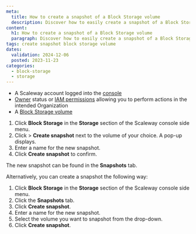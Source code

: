 ```yaml
---
meta:
  title: How to create a snapshot of a Block Storage volume
  description: Discover how to easily create a snapshot of a Block Storage volume. Follow our step-by-step guide to efficiently manage your storage resources.
content:
  h1: How to create a snapshot of a Block Storage volume
  paragraph: Discover how to easily create a snapshot of a Block Storage volume. Follow our step-by-step guide to efficiently manage your storage resources.
tags: create snapshot block storage volume
dates:
  validation: 2024-12-06
  posted: 2023-11-23
categories:
  - block-storage
  - storage
---
```


<Macro id="requirements" />

- A Scaleway account logged into the [console](https://console.scaleway.com)
- [Owner](/identity-and-access-management/iam/concepts/#owner) status or [IAM permissions](/identity-and-access-management/iam/concepts/#permission) allowing you to perform actions in the intended Organization
- A [Block Storage volume](/storage/block/how-to/create-a-volume/)


1. Click **Block Storage** in the **Storage** section of the Scaleway console side menu.
2. Click <Icon name="more" /> > **Create snapshot** next to the volume of your choice. A pop-up displays.
3. Enter a name for the new snapshot.
4. Click **Create snapshot** to confirm.

The new snapshot can be found in the **Snapshots** tab.

Alternatively, you can create a snapshot the following way:

1. Click **Block Storage** in the **Storage** section of the Scaleway console side menu.
2. Click the **Snapshots** tab.
3. Click **Create snapshot**.
4. Enter a name for the new snapshot.
5. Select the volume you want to snapshot from the drop-down.
6. Click **Create snapshot**.